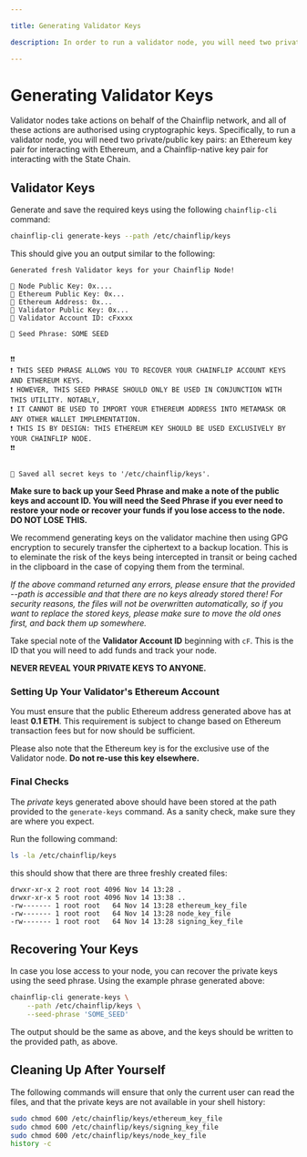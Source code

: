 ```yaml
---

title: Generating Validator Keys

description: In order to run a validator node, you will need two private/public key pairs. An Ethereum key pair for interacting with Ethereum, and a Chainflip-native key pair for interacting with the State Chain.

---
```



# Generating Validator Keys

Validator nodes take actions on behalf of the Chainflip network, and all of these actions are authorised using cryptographic keys. Specifically, to run a validator node, you will need two private/public key pairs: an Ethereum key pair for interacting with Ethereum, and a Chainflip-native key pair for interacting with the State Chain.

## Validator Keys

Generate and save the required keys using the following `chainflip-cli` command:

```bash copy
chainflip-cli generate-keys --path /etc/chainflip/keys
```

This should give you an output similar to the following:

```log
Generated fresh Validator keys for your Chainflip Node!
⁣
🔑 Node Public Key: 0x....
🔑 Ethereum Public Key: 0x...
👤 Ethereum Address: 0x...
🔑 Validator Public Key: 0x...
👤 Validator Account ID: cFxxxx
⁣
🌱 Seed Phrase: SOME SEED
⁣
⁣
❗️❗️
❗️ THIS SEED PHRASE ALLOWS YOU TO RECOVER YOUR CHAINFLIP ACCOUNT KEYS AND ETHEREUM KEYS.
❗️ HOWEVER, THIS SEED PHRASE SHOULD ONLY BE USED IN CONJUNCTION WITH THIS UTILITY. NOTABLY,
❗️ IT CANNOT BE USED TO IMPORT YOUR ETHEREUM ADDRESS INTO METAMASK OR ANY OTHER WALLET IMPLEMENTATION.
❗️ THIS IS BY DESIGN: THIS ETHEREUM KEY SHOULD BE USED EXCLUSIVELY BY YOUR CHAINFLIP NODE.
❗️❗️
⁣
⁣
💾 Saved all secret keys to '/etc/chainflip/keys'.
```

**Make sure to back up your Seed Phrase and make a note of the public keys and account ID. You will need the Seed Phrase if you ever need to restore your node or recover your funds if you lose access to the node. DO NOT LOSE THIS.**

<Callout type="info">
We recommend generating keys on the validator machine then using GPG encryption to securely transfer the ciphertext to a backup location. This is to eleminate the risk of the keys being intercepted in transit or being cached in the clipboard in the case of copying them from the terminal.
</Callout>

*If the above command returned any errors, please ensure that the provided --path is accessible and that there are no keys already stored there! For security reasons, the files will not be overwritten automatically, so if you want to replace the stored keys, please make sure to move the old ones first, and back them up somewhere.*

Take special note of the **Validator Account ID** beginning with `cF`. This is the ID that you will need to add funds and track your node.

<Callout type="error">**NEVER REVEAL YOUR PRIVATE KEYS TO ANYONE.**</Callout>

### Setting Up Your Validator's Ethereum Account

You must ensure that the public Ethereum address generated above has at least **0.1 ETH**. This requirement is subject to change based on Ethereum transaction fees but for now should be sufficient.

<Callout type="warning">Please also note that the Ethereum key is for the exclusive use of the Validator node. **Do not re-use this key elsewhere.**</Callout>

### Final Checks

The *private* keys generated above should have been stored at the path provided to the `generate-keys` command. As a sanity check, make sure they are where you expect.

Run the following command:

```bash copy
ls -la /etc/chainflip/keys
```

this should show that there are three freshly created files:

```log
drwxr-xr-x 2 root root 4096 Nov 14 13:28 .
drwxr-xr-x 5 root root 4096 Nov 14 13:38 ..
-rw------- 1 root root   64 Nov 14 13:28 ethereum_key_file
-rw------- 1 root root   64 Nov 14 13:28 node_key_file
-rw------- 1 root root   64 Nov 14 13:28 signing_key_file
```

## Recovering Your Keys

In case you lose access to your node, you can recover the private keys using the seed phrase. Using the example phrase generated above:

```bash copy
chainflip-cli generate-keys \
    --path /etc/chainflip/keys \
    --seed-phrase 'SOME_SEED'
```

The output should be the same as above, and the keys should be written to the provided path, as above.

## Cleaning Up After Yourself

The following commands will ensure that only the current user can read the files, and that the private keys are not available in your shell history:

```bash copy
sudo chmod 600 /etc/chainflip/keys/ethereum_key_file
sudo chmod 600 /etc/chainflip/keys/signing_key_file
sudo chmod 600 /etc/chainflip/keys/node_key_file
history -c
```

